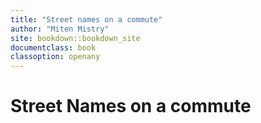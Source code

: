 ```yaml
---
title: "Street names on a commute"
author: "Miten Mistry"
site: bookdown::bookdown_site
documentclass: book
classoption: openany
---
```


# Street Names on a commute


